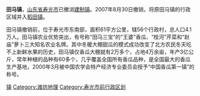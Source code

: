 '''田马镇'''，[[山东省|山东省]][[寿光市|寿光市]]已撤消[[镇|建制镇]]。2007年8月30日撤销，将原田马镇的行政区域并入[[稻田镇|稻田镇]]。

田马镇撤销前，位于寿光市东南部，面积61平方公里，辖56个行政村，总人口4.1万人。田马镇农业优势突出，有号称“田马三宝”的“王婆”香瓜、“桂河”芹菜和“赵庙”萝卜三大知名农业名牌。其中冬暖大棚甜瓜的模式成功改变了北方农民冬天吃不上新鲜水果的历史，田马镇仅香瓜大棚就有2万多个，占地4万余亩，年产3亿公斤，常年种植的品种有60多个，几乎覆盖全国所有香瓜品种，是全国最大的香瓜生产基地，2000年3月被中国农学会特产经济专业委员会授予“中国香瓜第一镇”的称号。

{{shandong-stub}}
{{寿光市行政区划}}

[[Category:山东省已撤消的乡镇|镇]]
[[Category:潍坊地理|Category:潍坊地理]]
[[Category:寿光市前行政区划|Category:寿光市前行政区划]]